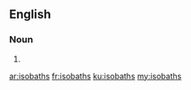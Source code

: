 ==English==

===Noun===
{{head|en|noun plural form}}

# {{plural of|isobath|lang=en}}

[[ar:isobaths]]
[[fr:isobaths]]
[[ku:isobaths]]
[[my:isobaths]]